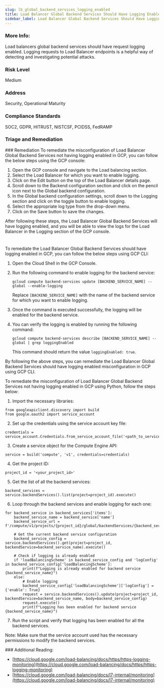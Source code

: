 ```yaml
---
slug: lb_global_backend_services_logging_enabled
title: Load Balancer Global Backend Services Should Have Logging Enabled
sidebar_label: Load Balancer Global Backend Services Should Have Logging Enabled
---
```


### More Info:

Load balancers global backend services should have request logging enabled. Logging requests to Load Balancer endpoints is a helpful way of detecting and investigating potential attacks.

### Risk Level

Medium

### Address

Security, Operational Maturity

### Compliance Standards

SOC2, GDPR, HITRUST, NISTCSF, PCIDSS, FedRAMP


### Triage and Remediation
<Tabs>
<Tab title='Remediation'>
### Remediation

<AccordionGroup>
<Accordion title='Using Console' defaultOpen='true'>
To remediate the misconfiguration of Load Balancer Global Backend Services not having logging enabled in GCP, you can follow the below steps using the GCP console:

1. Open the GCP console and navigate to the Load balancing section.
2. Select the Load Balancer for which you want to enable logging.
3. Click on the Edit button on the top of the Load Balancer details page.
4. Scroll down to the Backend configuration section and click on the pencil icon next to the Global backend configuration.
5. In the Global backend configuration settings, scroll down to the Logging section and click on the toggle button to enable logging.
6. Select the appropriate log type from the drop-down menu.
7. Click on the Save button to save the changes.

After following these steps, the Load Balancer Global Backend Services will have logging enabled, and you will be able to view the logs for the Load Balancer in the Logging section of the GCP console.

#
</Accordion>

<Accordion title='Using CLI'>
To remediate the Load Balancer Global Backend Services should have logging enabled in GCP, you can follow the below steps using GCP CLI:

1. Open the Cloud Shell in the GCP Console.

2. Run the following command to enable logging for the backend service:

   ```
   gcloud compute backend-services update [BACKEND_SERVICE_NAME] --global --enable-logging
   ```

   Replace `[BACKEND_SERVICE_NAME]` with the name of the backend service for which you want to enable logging.

3. Once the command is executed successfully, the logging will be enabled for the backend service.

4. You can verify the logging is enabled by running the following command:

   ```
   gcloud compute backend-services describe [BACKEND_SERVICE_NAME] --global | grep loggingEnabled
   ```

   This command should return the value `loggingEnabled: true`.

By following the above steps, you can remediate the Load Balancer Global Backend Services should have logging enabled misconfiguration in GCP using GCP CLI.
</Accordion>

<Accordion title='Using Python'>
To remediate the misconfiguration of Load Balancer Global Backend Services not having logging enabled in GCP using Python, follow the steps below:

1. Import the necessary libraries:
```
from googleapiclient.discovery import build
from google.oauth2 import service_account
```

2. Set up the credentials using the service account key file:
```
credentials = service_account.Credentials.from_service_account_file('<path_to_service_account_key_file>')
```

3. Create a service object for the Compute Engine API:
```
service = build('compute', 'v1', credentials=credentials)
```

4. Get the project ID:
```
project_id = '<your_project_id>'
```

5. Get the list of all the backend services:
```
backend_services = service.backendServices().list(project=project_id).execute()
```

6. Loop through the backend services and enable logging for each one:
```
for backend_service in backend_services['items']:
    backend_service_name = backend_service['name']
    backend_service_url = f'/compute/v1/projects/{project_id}/global/backendServices/{backend_service_name}'
    
    # Get the current backend service configuration
    backend_service_config = service.backendServices().get(project=project_id, backendService=backend_service_name).execute()
    
    # Check if logging is already enabled
    if 'loadBalancingScheme' in backend_service_config and 'logConfig' in backend_service_config['loadBalancingScheme']:
        print(f"Logging is already enabled for backend service {backend_service_name}")
    else:
        # Enable logging
        backend_service_config['loadBalancingScheme']['logConfig'] = {'enable': True}
        request = service.backendServices().update(project=project_id, backendService=backend_service_name, body=backend_service_config)
        request.execute()
        print(f"Logging has been enabled for backend service {backend_service_name}")
```

7. Run the script and verify that logging has been enabled for all the backend services.

Note: Make sure that the service account used has the necessary permissions to modify the backend services.
</Accordion>

</AccordionGroup>
</Tab>
</Tabs>
### Additional Reading:

- [https://cloud.google.com/load-balancing/docs/https/https-logging-monitoring](https://cloud.google.com/load-balancing/docs/https/https-logging-monitoring) 
- [https://cloud.google.com/load-balancing/docs/l7-internal/monitoring](https://cloud.google.com/load-balancing/docs/l7-internal/monitoring) 

